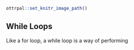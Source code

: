 ```r
ottrpal::set_knitr_image_path()
```

## While Loops 

Like a for loop, a while loop is a way of performing  